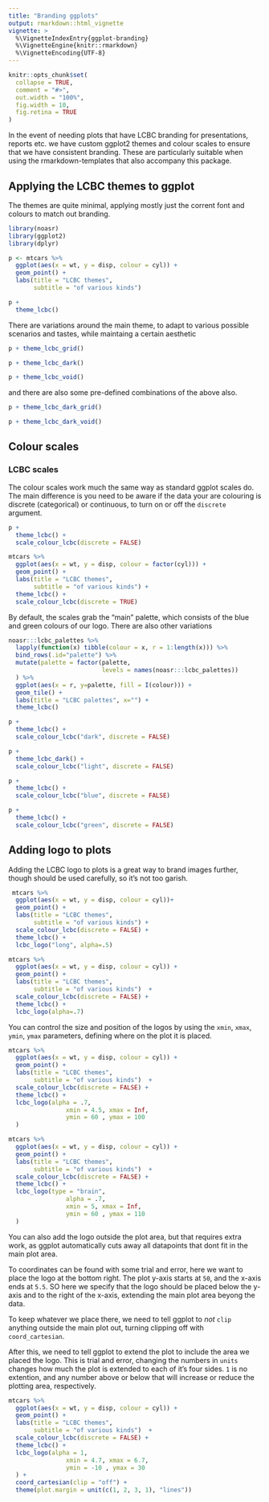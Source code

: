 ```yaml
---
title: "Branding ggplots"
output: rmarkdown::html_vignette
vignette: >
  %\VignetteIndexEntry{ggplot-branding}
  %\VignetteEngine{knitr::rmarkdown}
  %\VignetteEncoding{UTF-8}
---
```


```r
knitr::opts_chunk$set(
  collapse = TRUE,
  comment = "#>",
  out.width = "100%",
  fig.width = 10, 
  fig.retina = TRUE
)
```

In the event of needing plots that have LCBC branding for presentations, reports etc. we have custom ggplot2 themes and colour scales to ensure that we have consistent branding. These are particularly suitable when using the rmarkdown-templates that also accompany this package.

## Applying the LCBC themes to ggplot

The themes are quite minimal, applying mostly just the corrent font and colours to match out branding.

```r
library(noasr)
library(ggplot2)
library(dplyr)

p <- mtcars %>% 
  ggplot(aes(x = wt, y = disp, colour = cyl)) +
  geom_point() +
  labs(title = "LCBC themes", 
       subtitle = "of various kinds")

p +
  theme_lcbc()
```

There are variations around the main theme, to adapt to various possible scenarios and tastes, while maintaing a certain aesthetic

```r
p + theme_lcbc_grid()

p + theme_lcbc_dark()

p + theme_lcbc_void()
```

and there are also some pre-defined combinations of the above also.

```r
p + theme_lcbc_dark_grid()

p + theme_lcbc_dark_void()
```

## Colour scales

### LCBC scales

The colour scales work much the same way as standard ggplot scales do.
The main difference is you need to be aware if the data your are colouring is discrete (categorical) or continuous, to turn on or off the `discrete` argument.

```r
p + 
  theme_lcbc() +
  scale_colour_lcbc(discrete = FALSE) 

mtcars %>% 
  ggplot(aes(x = wt, y = disp, colour = factor(cyl))) +
  geom_point() +
  labs(title = "LCBC themes", 
       subtitle = "of various kinds") + 
  theme_lcbc() +
  scale_colour_lcbc(discrete = TRUE) 
```

By default, the scales grab the "main" palette, which consists of the blue and green colours of our logo. 
There are also other variations

```r
noasr:::lcbc_palettes %>% 
  lapply(function(x) tibble(colour = x, r = 1:length(x))) %>% 
  bind_rows(.id="palette") %>% 
  mutate(palette = factor(palette, 
                          levels = names(noasr:::lcbc_palettes))
  ) %>% 
  ggplot(aes(x = r, y=palette, fill = I(colour))) +
  geom_tile() +
  labs(title = "LCBC palettes", x="") + 
  theme_lcbc()
```


```r
p + 
  theme_lcbc() +
  scale_colour_lcbc("dark", discrete = FALSE) 

p + 
  theme_lcbc_dark() +
  scale_colour_lcbc("light", discrete = FALSE) 

p + 
  theme_lcbc() +
  scale_colour_lcbc("blue", discrete = FALSE) 

p + 
  theme_lcbc() +
  scale_colour_lcbc("green", discrete = FALSE) 
```

## Adding logo to plots

Adding the LCBC logo to plots is a great way to brand images further, though should be used carefully, so it's not too garish.

```r
 mtcars %>% 
  ggplot(aes(x = wt, y = disp, colour = cyl))+
  geom_point() +
  labs(title = "LCBC themes", 
       subtitle = "of various kinds") +
  scale_colour_lcbc(discrete = FALSE) +
  theme_lcbc() +
  lcbc_logo("long", alpha=.5) 
```

```r
mtcars %>% 
  ggplot(aes(x = wt, y = disp, colour = cyl)) +
  geom_point() +
  labs(title = "LCBC themes", 
       subtitle = "of various kinds")  +
  scale_colour_lcbc(discrete = FALSE) +
  theme_lcbc() +
  lcbc_logo(alpha=.7) 
```

You can control the size and position of the logos by using the `xmin`, `xmax`, `ymin`, `ymax` parameters, defining where on the plot it is placed. 


```r
mtcars %>% 
  ggplot(aes(x = wt, y = disp, colour = cyl)) +
  geom_point() +
  labs(title = "LCBC themes", 
       subtitle = "of various kinds")  +
  scale_colour_lcbc(discrete = FALSE) +
  theme_lcbc() +
  lcbc_logo(alpha = .7, 
                xmin = 4.5, xmax = Inf,
                ymin = 60 , ymax = 100
  ) 
```

```r
mtcars %>% 
  ggplot(aes(x = wt, y = disp, colour = cyl)) +
  geom_point() +
  labs(title = "LCBC themes", 
       subtitle = "of various kinds")  +
  scale_colour_lcbc(discrete = FALSE) +
  theme_lcbc() +
  lcbc_logo(type = "brain",
                alpha = .7, 
                xmin = 5, xmax = Inf,
                ymin = 60 , ymax = 110
  ) 
```

You can also add the logo outside the plot area, but that requires extra work, as ggplot automatically cuts away all datapoints that dont fit in the main plot area.

To coordinates can be found with some trial and error, here we want to place the logo at the bottom right. The plot y-axis starts at `50`, and the x-axis ends at `5.5`. SO here we specify that the logo should be placed below the y-axis and to the right of the x-axis, extending the main plot area beyong the data.

To keep whatever we place there, we need to tell ggplot to _not_ `clip` anything outside the main plot out, turning clipping off with `coord_cartesian`.

After this, we need to tell ggplot to extend the plot to include the area we placed the logo. This is trial and error, changing the numbers in `units` changes how much the plot is extended to each of it's four sides. `1` is no extention, and any number above or below that will increase or reduce the plotting area, respectively.

```r
mtcars %>% 
  ggplot(aes(x = wt, y = disp, colour = cyl)) +
  geom_point() +
  labs(title = "LCBC themes", 
       subtitle = "of various kinds")  +
  scale_colour_lcbc(discrete = FALSE) +
  theme_lcbc() +
  lcbc_logo(alpha = 1, 
                xmin = 4.7, xmax = 6.7,
                ymin = -10 , ymax = 30
  ) +
  coord_cartesian(clip = "off") +
  theme(plot.margin = unit(c(1, 2, 3, 1), "lines"))
```
